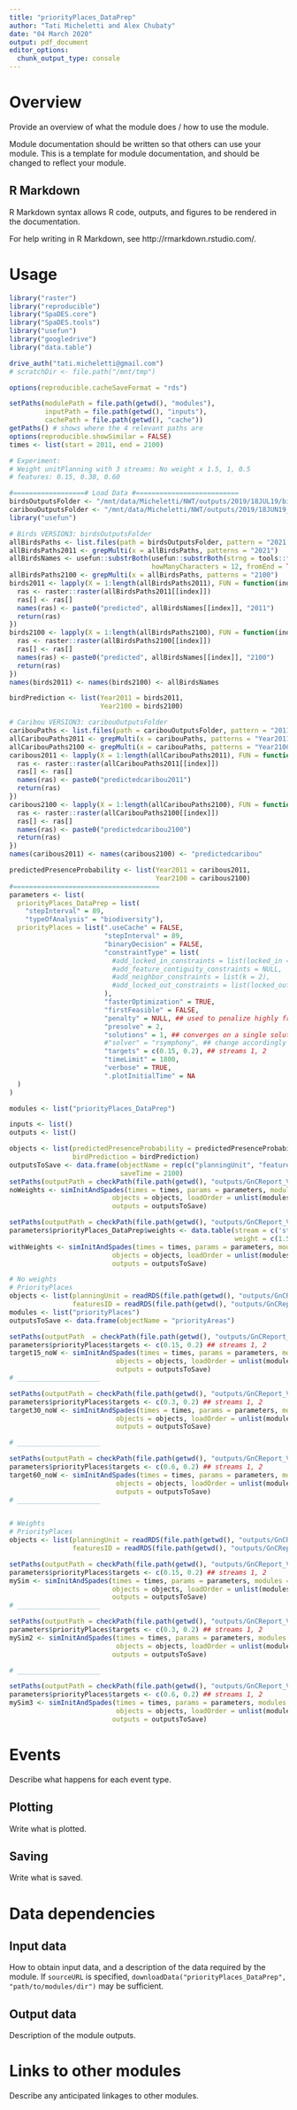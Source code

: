 ```yaml
---
title: "priorityPlaces_DataPrep"
author: "Tati Micheletti and Alex Chubaty"
date: "04 March 2020"
output: pdf_document
editor_options: 
  chunk_output_type: console
---
```


# Overview

Provide an overview of what the module does / how to use the module.

Module documentation should be written so that others can use your module.
This is a template for module documentation, and should be changed to reflect your module.

## R Markdown

R Markdown syntax allows R code, outputs, and figures to be rendered in the documentation.

For help writing in R Markdown, see http://rmarkdown.rstudio.com/.

# Usage

```r
library("raster")
library("reproducible")
library("SpaDES.core")
library("SpaDES.tools")
library("usefun")
library("googledrive")
library("data.table")

drive_auth("tati.micheletti@gmail.com")
# scratchDir <- file.path("/mnt/tmp")

options(reproducible.cacheSaveFormat = "rds")

setPaths(modulePath = file.path(getwd(), "modules"),
         inputPath = file.path(getwd(), "inputs"),
         cachePath = file.path(getwd(), "cache"))
getPaths() # shows where the 4 relevant paths are
options(reproducible.showSimilar = FALSE)
times <- list(start = 2011, end = 2100)

# Experiment:
# Weight unitPlanning with 3 streams: No weight x 1.5, 1, 0.5
# features: 0.15, 0.30, 0.60

#==================# Load Data #==========================
birdsOutputsFolder <- "/mnt/data/Micheletti/NWT/outputs/2019/18JUL19/birdPredictionsV3" # 2011 and 2100 (convert 2021 into 2011)
caribouOutputsFolder <- "/mnt/data/Micheletti/NWT/outputs/2019/18JUN19_CS_SCFM/caribouRSF" #  2011 and 2100
library("usefun")

# Birds VERSION3: birdsOutputsFolder
allBirdsPaths <- list.files(path = birdsOutputsFolder, pattern = "2021.tif|2100.tif", full.names = TRUE)
allBirdsPaths2011 <- grepMulti(x = allBirdsPaths, patterns = "2021")
allBirdsNames <- usefun::substrBoth(usefun::substrBoth(strng = tools::file_path_sans_ext(allBirdsPaths2011), 
                                    howManyCharacters = 12, fromEnd = TRUE), howManyCharacters = 4, fromEnd = FALSE) 
allBirdsPaths2100 <- grepMulti(x = allBirdsPaths, patterns = "2100")
birds2011 <- lapply(X = 1:length(allBirdsPaths2011), FUN = function(index){
  ras <- raster::raster(allBirdsPaths2011[[index]])
  ras[] <- ras[]
  names(ras) <- paste0("predicted", allBirdsNames[[index]], "2011")
  return(ras)
})
birds2100 <- lapply(X = 1:length(allBirdsPaths2100), FUN = function(index){
  ras <- raster::raster(allBirdsPaths2100[[index]])
  ras[] <- ras[]
  names(ras) <- paste0("predicted", allBirdsNames[[index]], "2100")
  return(ras)
})
names(birds2011) <- names(birds2100) <- allBirdsNames

birdPrediction <- list(Year2011 = birds2011,
                       Year2100 = birds2100)

# Caribou VERSION3: caribouOutputsFolder
caribouPaths <- list.files(path = caribouOutputsFolder, pattern = "2011.tif|2100.tif", full.names = TRUE)
allCaribouPaths2011 <- grepMulti(x = caribouPaths, patterns = "Year2011.tif")[1]
allCaribouPaths2100 <- grepMulti(x = caribouPaths, patterns = "Year2100.tif")[1]
caribous2011 <- lapply(X = 1:length(allCaribouPaths2011), FUN = function(index){
  ras <- raster::raster(allCaribouPaths2011[[index]])
  ras[] <- ras[]
  names(ras) <- paste0("predictedcaribou2011")
  return(ras)
})
caribous2100 <- lapply(X = 1:length(allCaribouPaths2100), FUN = function(index){
  ras <- raster::raster(allCaribouPaths2100[[index]])
  ras[] <- ras[]
  names(ras) <- paste0("predictedcaribou2100")
  return(ras)
})
names(caribous2011) <- names(caribous2100) <- "predictedcaribou"

predictedPresenceProbability <- list(Year2011 = caribous2011,
                                     Year2100 = caribous2100)
#=====================================
parameters <- list(
  priorityPlaces_DataPrep = list(
    "stepInterval" = 89,
    "typeOfAnalysis" = "biodiversity"),
  priorityPlaces = list(".useCache" = FALSE,
                        "stepInterval" = 89,
                        "binaryDecision" = FALSE,
                        "constraintType" = list(
                          #add_locked_in_constraints = list(locked_in = c(50, 53, 52, 51)),
                          #add_feature_contiguity_constraints = NULL,
                          #add_neighbor_constraints = list(k = 2),
                          #add_locked_out_constraints = list(locked_out = c(3, 4, 13, 14))
                        ),
                        "fasterOptimization" = TRUE,
                        "firstFeasible" = FALSE,
                        "penalty" = NULL, ## used to penalize highly fragmented solutions
                        "presolve" = 2,
                        "solutions" = 1, ## converges on a single solution already
                        #"solver" = "rsymphony", ## change accordingly
                        "targets" = c(0.15, 0.2), ## streams 1, 2
                        "timeLimit" = 1800,
                        "verbose" = TRUE,
                        ".plotInitialTime" = NA
  )
)

modules <- list("priorityPlaces_DataPrep")

inputs <- list()
outputs <- list()

objects <- list(predictedPresenceProbability = predictedPresenceProbability,
                birdPrediction = birdPrediction)
outputsToSave <- data.frame(objectName = rep(c("planningUnit", "featuresID")),
                            saveTime = 2100)
setPaths(outputPath = checkPath(file.path(getwd(), "outputs/GnCReport_VERSION3/noWeights"), create = TRUE))
noWeights <- simInitAndSpades(times = times, params = parameters, modules = modules,
                          objects = objects, loadOrder = unlist(modules),
                          outputs = outputsToSave)

setPaths(outputPath = checkPath(file.path(getwd(), "outputs/GnCReport_VERSION3/weights15105"), create = TRUE))
parameters$priorityPlaces_DataPrep$weights <- data.table(stream = c('stream3', 'stream4', 'stream5'),
                                                         weight = c(1.5, 1, 0.5)) ## streams 3, 4, 5
withWeights <- simInitAndSpades(times = times, params = parameters, modules = modules,
                          objects = objects, loadOrder = unlist(modules),
                          outputs = outputsToSave)

# No weights
# PriorityPlaces
objects <- list(planningUnit = readRDS(file.path(getwd(), "outputs/GnCReport_VERSION3/noWeights/planningUnit_year2100.rds")),
                featuresID = readRDS(file.path(getwd(), "outputs/GnCReport_VERSION3/noWeights/featuresID_year2100.rds")))
modules <- list("priorityPlaces")
outputsToSave <- data.frame(objectName = "priorityAreas")

setPaths(outputPath  = checkPath(file.path(getwd(), "outputs/GnCReport_VERSION3/noWeights/target15_noWeight"), create = TRUE))
parameters$priorityPlaces$targets <- c(0.15, 0.2) ## streams 1, 2
target15_noW <- simInitAndSpades(times = times, params = parameters, modules = modules, 
                           objects = objects, loadOrder = unlist(modules), 
                           outputs = outputsToSave)
# _____________________

setPaths(outputPath = checkPath(file.path(getwd(), "outputs/GnCReport_VERSION3/noWeights/target30_noWeight"), create = TRUE))
parameters$priorityPlaces$targets <- c(0.3, 0.2) ## streams 1, 2
target30_noW <- simInitAndSpades(times = times, params = parameters, modules = modules, 
                           objects = objects, loadOrder = unlist(modules),
                           outputs = outputsToSave)

# _____________________

setPaths(outputPath = checkPath(file.path(getwd(), "outputs/GnCReport_VERSION3/noWeights/target60_noWeight"), create = TRUE))
parameters$priorityPlaces$targets <- c(0.6, 0.2) ## streams 1, 2
target60_noW <- simInitAndSpades(times = times, params = parameters, modules = modules, 
                           objects = objects, loadOrder = unlist(modules),
                           outputs = outputsToSave)
# _____________________


# Weights
# PriorityPlaces
objects <- list(planningUnit = readRDS(file.path(getwd(), "outputs/GnCReport_VERSION3/weights15105/planningUnit_year2100.rds")),
                featuresID = readRDS(file.path(getwd(), "outputs/GnCReport_VERSION3/weights15105/featuresID_year2100.rds")))

setPaths(outputPath = checkPath(file.path(getwd(), "outputs/GnCReport_VERSION3/weights15105/target15_weights15105"), create = TRUE))
parameters$priorityPlaces$targets <- c(0.15, 0.2) ## streams 1, 2
mySim <- simInitAndSpades(times = times, params = parameters, modules = modules,
                          objects = objects, loadOrder = unlist(modules),
                          outputs = outputsToSave)
# _____________________

setPaths(outputPath = checkPath(file.path(getwd(), "outputs/GnCReport_VERSION3/weights15105/target30_weights15105"), create = TRUE))
parameters$priorityPlaces$targets <- c(0.3, 0.2) ## streams 1, 2
mySim2 <- simInitAndSpades(times = times, params = parameters, modules = modules, 
                           objects = objects, loadOrder = unlist(modules),
                          outputs = outputsToSave)

# _____________________

setPaths(outputPath = checkPath(file.path(getwd(), "outputs/GnCReport_VERSION3/weights15105/target60_weights15105"), create = TRUE))
parameters$priorityPlaces$targets <- c(0.6, 0.2) ## streams 1, 2
mySim3 <- simInitAndSpades(times = times, params = parameters, modules = modules, 
                           objects = objects, loadOrder = unlist(modules),
                          outputs = outputsToSave)

```

# Events

Describe what happens for each event type.

## Plotting

Write what is plotted.

## Saving

Write what is saved.

# Data dependencies

## Input data

How to obtain input data, and a description of the data required by the module.
If `sourceURL` is specified, `downloadData("priorityPlaces_DataPrep", "path/to/modules/dir")` may be sufficient.

## Output data

Description of the module outputs.

# Links to other modules

Describe any anticipated linkages to other modules.
